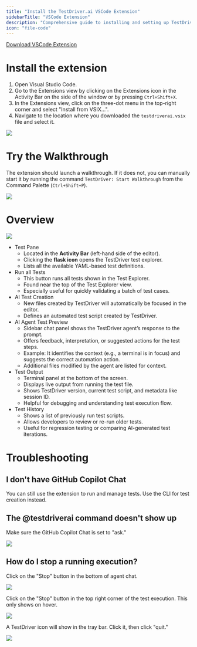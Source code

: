 ```yaml
---
title: "Install the TestDriver.ai VSCode Extension"
sidebarTitle: "VSCode Extension"
description: "Comprehensive guide to installing and setting up TestDriver.ai for VSCode"
icon: "file-code"
---
```



[Download VSCode Extension](https://github.com/testdriverai/vscode/actions/runs/14451916515#artifacts)

# Install the extension

1. Open Visual Studio Code.
2. Go to the Extensions view by clicking on the Extensions icon in the Activity Bar on the side of the window or by pressing `Ctrl+Shift+X`.
3. In the Extensions view, click on the three-dot menu in the top-right corner and select "Install from VSIX...".
4. Navigate to the location where you downloaded the `testdriverai.vsix` file and select it.

![](/images/content/vscode-install.png)

# Try the Walkthrough

The extension should launch a walkthrough. If it does not, you can manually start it by running the command `TestDriver: Start Walkthrough` from the Command Palette (`Ctrl+Shift+P`).

![](/images/content/vscode-walkthrough.png)

# Overview

![](/images/content/vscode-overview.png)

- Test Pane
  - Located in the **Activity Bar** (left-hand side of the editor).
  - Clicking the **flask icon** opens the TestDriver test explorer.
  - Lists all the available YAML-based test definitions.
- Run all Tests
  - This button runs all tests shown in the Test Explorer.
  - Found near the top of the Test Explorer view.
  - Especially useful for quickly validating a batch of test cases.
- AI Test Creation
  - New files created by TestDriver will automatically be focused in the editor.
  - Defines an automated test script created by TestDriver.
- AI Agent Test Preview
  - Sidebar chat panel shows the TestDriver agent’s response to the prompt.
  - Offers feedback, interpretation, or suggested actions for the test steps.
  - Example: It identifies the context (e.g., a terminal is in focus) and suggests the correct automation action.
  - Additional files modified by the agent are listed for context.
- Test Output
  - Terminal panel at the bottom of the screen.
  - Displays live output from running the test file.
  - Shows TestDriver version, current test script, and metadata like session ID.
  - Helpful for debugging and understanding test execution flow.
- Test History
  - Shows a list of previously run test scripts.
  - Allows developers to review or re-run older tests.
  - Useful for regression testing or comparing AI-generated test iterations.

# Troubleshooting

## I don't have GitHub Copilot Chat

You can still use the extension to run and manage tests. Use the CLI for test creation instead.

## The @testdriverai command doesn't show up

Make sure the GitHub Copilot Chat is set to "ask."

![](/images/content/vscode-ask.png)

## How do I stop a running execution?

Click on the "Stop" button in the bottom of agent chat.

![](/images/content/vscode-stop-chat.png)

Click on the "Stop" button in the top right corner of the test execution. This only shows on hover.

![](/images/content/vscode-stop-test.png)

A TestDriver icon will show in the tray bar. Click it, then click "quit."

![](/images/content/vscode-stop-quit.png)
